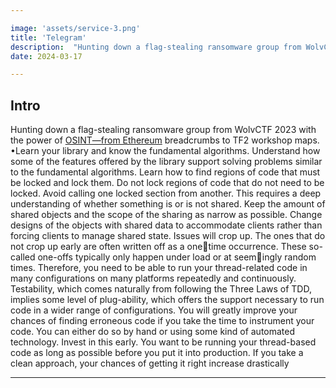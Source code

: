```yaml
---

image: 'assets/service-3.png'
title: 'Telegram'
description:  "Hunting down a flag-stealing ransomware group from WolvCTF 2023 with the power of OSINT—from Ethereum breadcrumbs to TF2 workshop maps."
date: 2024-03-17

---
```


## Intro

Hunting down a flag-stealing ransomware group from WolvCTF 2023 with the power of 
[OSINT—from Ethereum](https://ctftime.org/team/175828) breadcrumbs to TF2 workshop maps.<br/>
•Learn your library and know the fundamental algorithms. Understand how some of
the features offered by the library support solving problems similar to the fundamental
algorithms.
Learn how to find regions of code that must be locked and lock them. Do not lock
regions of code that do not need to be locked. Avoid calling one locked section from
another. This requires a deep understanding of whether something is or is not shared. Keep
the amount of shared objects and the scope of the sharing as narrow as possible. Change
designs of the objects with shared data to accommodate clients rather than forcing clients
to manage shared state.
Issues will crop up. The ones that do not crop up early are often written off as a onetime occurrence. These so-called one-offs typically only happen under load or at seemingly random times. Therefore, you need to be able to run your thread-related code in
many configurations on many platforms repeatedly and continuously. Testability, which
comes naturally from following the Three Laws of TDD, implies some level of plug-ability,
which offers the support necessary to run code in a wider range of configurations.
You will greatly improve your chances of finding erroneous code if you take the time
to instrument your code. You can either do so by hand or using some kind of automated
technology. Invest in this early. You want to be running your thread-based code as long as
possible before you put it into production.
If you take a clean approach, your chances of getting it right increase drastically

---

